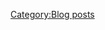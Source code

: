 {{EventComp
| Ryuujou/Kai Ni
| 86
| Tenzan (601 Air Group)
| Type 97 Torpedo Bomber (Murata Squadron)
| Shiden Kai 2
| Saiun
|-
| Chitose/Carrier Kai Ni
| 64
| Ryuusei
| Type 97 Torpedo Bomber (Skilled)
| Reppuu
| Reppuu
|-
| Yuubari/Kai
| 47
| Type 94 Depth Charge Projector
| Type 94 Depth Charge Projector
| Type 93 Passive Sonar
| Type 93 Passive Sonar
|-
| Nachi/Kai Ni
| 75
| 20.3cm (No.2) Twin Gun Mount
| 20.3cm (No.2) Twin Gun Mount
| Type 0 Reconnaissance Seaplane
| Type 32 Surface Radar
|-
| Kongou/Kai Ni
| 97
| 35.6cm Twin Gun Mount
| 35.6cm Twin Gun Mount
| Type 1 AP Shell
| Type 0 Reconnaissance Seaplane
|-
| Haruna/Kai Ni
| 97
| 35.6cm Twin Gun Mount
| 35.6cm Twin Gun Mount
| Type 0 Observation Seaplane
| Type 91 AP Shell
|-
| hq = 100
}}

{{EventComp
| Ooyodo/Kai
| 53
| Type 3 Depth Charge Projector
| Type 4 Passive Sonar
| Type 3 Active Sonar
| Type 3 Active Sonar
|-
| Verniy/
| 75
| Type 94 Depth Charge Projector
| Type 94 Depth Charge Projector
| Type 93 Passive Sonar
|-
| Fubuki/Kai Ni
| 76
| Type 94 Depth Charge Projector
| Type 93 Passive Sonar
| Type 93 Passive Sonar
|-
| Kiso/Kai Ni
| 68
| Type A Ko-hyoteki
| 61cm Quadruple (Oxygen) Torpedo Mount
| 61cm Quadruple (Oxygen) Torpedo Mount
|-
| Kitakami/Kai Ni
| 75
| Type A Ko-hyoteki
| 61cm Quintuple (Oxygen) Torpedo Mount
| 61cm Quadruple (Oxygen) Torpedo Mount
|-
| Maya/Kai Ni
| 90
| 10cm Twin High-angle Gun Mount (Carriage)
| Type 21 Air Radar
| 25mm Triple Autocannon Mount (Concentrated Deployment)
| 20.3cm (No.2) Twin Gun Mount
|-
| hq = 100
}}
[[Category:Blog posts]]